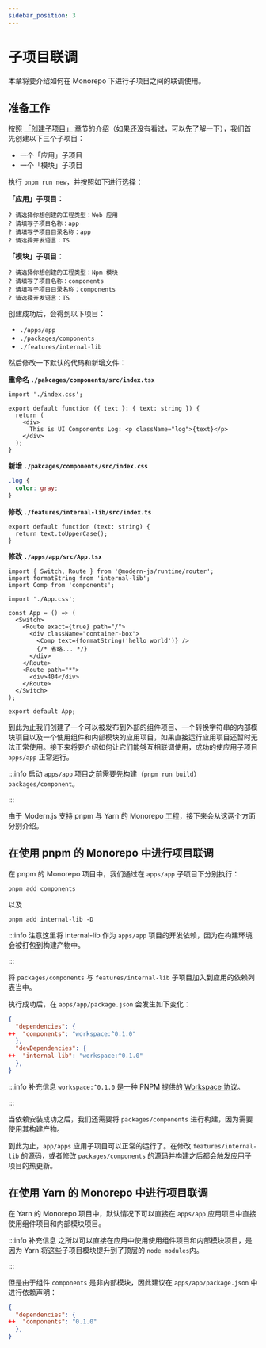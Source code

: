 ```yaml
---
sidebar_position: 3
---
```


# 子项目联调

本章将要介绍如何在 Monorepo 下进行子项目之间的联调使用。

## 准备工作

按照 [「创建子项目」](/guides/topic-detail/monorepo/create-sub-project) 章节的介绍（如果还没有看过，可以先了解一下），我们首先创建以下三个子项目：

- 一个「应用」子项目
- 一个「模块」子项目

执行 `pnpm run new`，并按照如下进行选择：

**「应用」子项目：**

```
? 请选择你想创建的工程类型：Web 应用
? 请填写子项目名称：app
? 请填写子项目目录名称：app
? 请选择开发语言：TS
```

**「模块」子项目：**

```
? 请选择你想创建的工程类型：Npm 模块
? 请填写子项目名称：components
? 请填写子项目目录名称：components
? 请选择开发语言：TS
```

创建成功后，会得到以下项目：

- `./apps/app`
- `./packages/components`
- `./features/internal-lib`

然后修改一下默认的代码和新增文件：

**重命名 `./pakcages/components/src/index.tsx`**

```tsx
import './index.css';

export default function ({ text }: { text: string }) {
  return (
    <div>
      This is UI Components Log: <p className="log">{text}</p>
    </div>
  );
}
```

**新增 `./pakcages/components/src/index.css`**

```css
.log {
  color: gray;
}
```

**修改 `./features/internal-lib/src/index.ts`**

```tsx
export default function (text: string) {
  return text.toUpperCase();
}
```

**修改 `./apps/app/src/App.tsx`**

```tsx
import { Switch, Route } from '@modern-js/runtime/router';
import formatString from 'internal-lib';
import Comp from 'components';

import './App.css';

const App = () => (
  <Switch>
    <Route exact={true} path="/">
      <div className="container-box">
        <Comp text={formatString('hello world')} />
        {/* 省略... */}
      </div>
    </Route>
    <Route path="*">
      <div>404</div>
    </Route>
  </Switch>
);

export default App;
```

到此为止我们创建了一个可以被发布到外部的组件项目、一个转换字符串的内部模块项目以及一个使用组件和内部模块的应用项目，如果直接运行应用项目还暂时无法正常使用。接下来将要介绍如何让它们能够互相联调使用，成功的使应用子项目 `apps/app` 正常运行。

:::info
启动 `apps/app` 项目之前需要先构建（`pnpm run build`） `packages/component`。

:::

由于 Modern.js 支持 pnpm 与 Yarn 的 Monorepo 工程，接下来会从这两个方面分别介绍。

## 在使用 pnpm 的 Monorepo 中进行项目联调

在 pnpm 的 Monorepo 项目中，我们通过在 `apps/app` 子项目下分别执行：

```
pnpm add components
```

以及

```
pnpm add internal-lib -D
```

:::info
注意这里将 internal-lib 作为 `apps/app` 项目的开发依赖，因为在构建环境会被打包到构建产物中。

:::

将 `packages/components` 与 `features/internal-lib` 子项目加入到应用的依赖列表当中。

执行成功后，在 `apps/app/package.json` 会发生如下变化：

```json
{
  "dependencies": {
++  "components": "workspace:^0.1.0"
  },
  "devDependencies": {
++  "internal-lib": "workspace:^0.1.0"
  },
}
```

:::info 补充信息
`workspace:^0.1.0` 是一种 PNPM 提供的 [Workspace 协议](https://pnpm.io/workspaces#workspace-protocol-workspace)。

:::

当依赖安装成功之后，我们还需要将 `packages/components` 进行构建，因为需要使用其构建产物。

到此为止，`app/apps` 应用子项目可以正常的运行了。在修改 `features/internal-lib` 的源码，或者修改 `packages/components` 的源码并构建之后都会触发应用子项目的热更新。

## 在使用 Yarn 的 Monorepo 中进行项目联调

在 Yarn 的 Monorepo 项目中，默认情况下可以直接在 `apps/app` 应用项目中直接使用组件项目和内部模块项目。

:::info 补充信息
之所以可以直接在应用中使用使用组件项目和内部模块项目，是因为 Yarn 将这些子项目模块提升到了顶层的 `node_modules`内。

:::

但是由于组件 `components` 是非内部模块，因此建议在 `apps/app/package.json` 中进行依赖声明：

```json
{
  "dependencies": {
++  "components": "0.1.0"
  },
}
```
